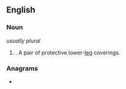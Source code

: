 {{also|shinpads}}
==English==

===Noun===
{{head|en|noun plural form|head=[[shin]] [[pad]]s}} ''usually plural''

# {{plural of|shin pad|lang=en}}. A pair of protective lower-[[leg]] coverings.

===Anagrams===
* {{anagrams|en|a=adhinpss|dishpans}}
